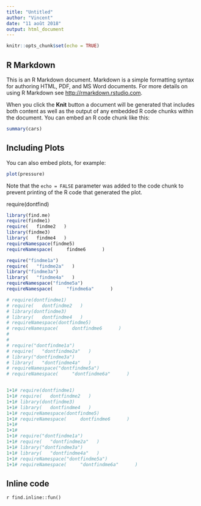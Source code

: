 ```yaml
---
title: "Untitled"
author: "Vincent"
date: "11 août 2018"
output: html_document
---
```


```r
knitr::opts_chunk$set(echo = TRUE)
```

## R Markdown

This is an R Markdown document. Markdown is a simple formatting syntax for authoring HTML, PDF, and MS Word documents. For more details on using R Markdown see <http://rmarkdown.rstudio.com>.

When you click the **Knit** button a document will be generated that includes both content as well as the output of any embedded R code chunks within the document. You can embed an R code chunk like this:

```r
summary(cars)
```

## Including Plots

You can also embed plots, for example:

```r
plot(pressure)
```

Note that the `echo = FALSE` parameter was added to the code chunk to prevent printing of the R code that generated the plot.

require(dontfind)

```r
library(find.me)
require(findme1)
require(   findme2   )
library(findme3)
library(   findme4   )
requireNamespace(findme5)
requireNamespace(     findme6      )
```


```r
require("findme1a")
require(   "findme2a"   )
library("findme3a")
library(   "findme4a"   )
requireNamespace("findme5a")
requireNamespace(     "findme6a"      )

# require(dontfindme1)
# require(   dontfindme2   )
# library(dontfindme3)
# library(   dontfindme4   )
# requireNamespace(dontfindme5)
# requireNamespace(     dontfindme6      )
#
#
# require("dontfindme1a")
# require(   "dontfindme2a"   )
# library("dontfindme3a")
# library(   "dontfindme4a"   )
# requireNamespace("dontfindme5a")
# requireNamespace(     "dontfindme6a"      )


1+1# require(dontfindme1)
1+1# require(   dontfindme2   )
1+1# library(dontfindme3)
1+1# library(   dontfindme4   )
1+1# requireNamespace(dontfindme5)
1+1# requireNamespace(     dontfindme6      )
1+1#
1+1#
1+1# require("dontfindme1a")
1+1# require(   "dontfindme2a"   )
1+1# library("dontfindme3a")
1+1# library(   "dontfindme4a"   )
1+1# requireNamespace("dontfindme5a")
1+1# requireNamespace(     "dontfindme6a"      )

```

## Inline code 

`r find.inline::fun()`
